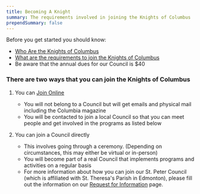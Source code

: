 ```yaml
---
title: Becoming A Knight
summary: The requirements involved in joining the Knights of Columbus
prependSummary: false
---
```

Before you get started you should know:

- [Who Are the Knights of Columbus](/Membership/WhoAreTheKnights) 
- [What are the requirements to join the Knights of Columbus](/OtherPages/WhatAreTheRequirementsToJoinTheKnightsOfColumbus)
- Be aware that the annual dues for our Council is $40

### There are two ways that you can join the Knights of Columbus

1. You can [Join Online](https://kofc.org/join)
    - You will not belong to a Council but will get emails and physical mail including the Columbia magazine
    - You will be contacted to join a local Council so that you can meet people and get involved in the programs as listed below

2. You can join a Council directly
    - This involves going through a ceremony.  (Depending on circumstances, this may either be virtual or in-person)
    - You will become part of a real Council that implements programs and activities on a regular basis
    - For more information about how you can join our St. Peter Council (which is affiliated with St. Theresa's Parish in Edmonton), please fill out the information on our [Request for Information](https://info.kofc.org/2019-Landing-Page-Council-7070_Landingpage.html) page.

